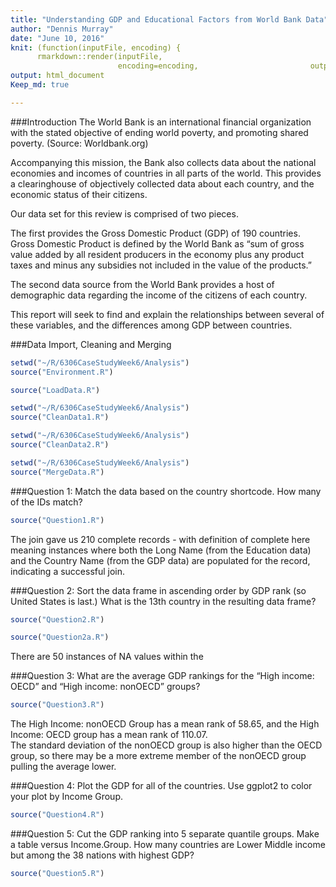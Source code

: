 ```yaml
---
title: "Understanding GDP and Educational Factors from World Bank Data"
author: "Dennis Murray"
date: "June 10, 2016"
knit: (function(inputFile, encoding) { 
      rmarkdown::render(inputFile,
                        encoding=encoding,                         output_file='papers/bootstrap.html') } )
output: html_document
Keep_md: true

---
```

###Introduction
The World Bank is an international financial organization with the stated objective of ending world poverty, and promoting shared poverty. (Source: Worldbank.org)  

Accompanying this mission, the Bank also collects data about the national economies and incomes of countries in all parts of the world.  This provides a clearinghouse of objectively collected data about each country, and the economic status of their citizens.

Our data set for this review is comprised of two pieces.  

The first provides the Gross Domestic Product (GDP) of 190 countries.  Gross Domestic Product is defined by the World Bank as "sum of gross value added by all resident producers in the economy plus any product taxes and minus any subsidies not included in the value of the products."

The second data source from the World Bank provides a host of demographic data regarding the income of the citizens of each country.  

This report will seek to find and explain the relationships between several of these variables, and the differences among GDP between countries.

###Data Import, Cleaning and Merging

```r
setwd("~/R/6306CaseStudyWeek6/Analysis")
source("Environment.R")
```

```r
source("LoadData.R")
```

```r
setwd("~/R/6306CaseStudyWeek6/Analysis")
source("CleanData1.R")
```

```r
setwd("~/R/6306CaseStudyWeek6/Analysis")
source("CleanData2.R")
```

```r
setwd("~/R/6306CaseStudyWeek6/Analysis")
source("MergeData.R")
```


###Question 1: Match the data based on the country shortcode.  How many of the IDs match?

```r
source("Question1.R")
```

The join gave us 210 complete records - with definition of complete here meaning instances where both the Long Name (from the Education data) and the Country Name (from the GDP data) are populated for the record, indicating a successful join.

###Question 2: Sort the data frame in ascending order by GDP rank (so United States is last.)  What is the 13th country in the resulting data frame?

```r
source("Question2.R")
```



```r
source("Question2a.R")
```

There are 50 instances of NA values within the 

###Question 3: What are the average GDP rankings for the "High income: OECD" and "High income: nonOECD" groups?

```r
source("Question3.R")
```

The High Income: nonOECD Group has a mean rank of 58.65, and the High Income: OECD group has a mean rank of 110.07.  
The standard deviation of the nonOECD group is also higher than the OECD group, so there may be a more extreme member of the nonOECD group pulling the average lower.

###Question 4: Plot the GDP for all of the countries.  Use ggplot2 to color your plot by Income Group.

```r
source("Question4.R")
```



###Question 5: Cut the GDP ranking into 5 separate quantile groups.  Make a table versus Income.Group.  How many countries are Lower Middle income but among the 38 nations with highest GDP?

```r
source("Question5.R")
```

